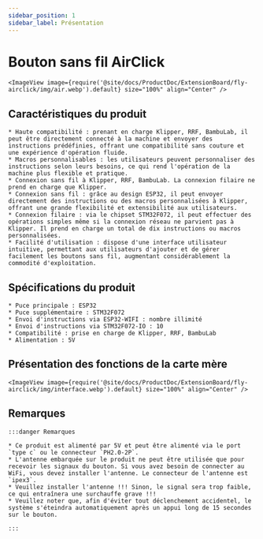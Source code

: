 ```yaml
---
sidebar_position: 1
sidebar_label: Présentation
---
```


# Bouton sans fil AirClick
    <ImageView image={require('@site/docs/ProductDoc/ExtensionBoard/fly-airclick/img/air.webp').default} size="100%" align="Center" />



## Caractéristiques du produit

    * Haute compatibilité : prenant en charge Klipper, RRF, BambuLab, il peut être directement connecté à la machine et envoyer des instructions prédéfinies, offrant une compatibilité sans couture et une expérience d'opération fluide.
    * Macros personnalisables : les utilisateurs peuvent personnaliser des instructions selon leurs besoins, ce qui rend l'opération de la machine plus flexible et pratique.
    * Connexion sans fil à Klipper, RRF, BambuLab. La connexion filaire ne prend en charge que Klipper.
    * Connexion sans fil : grâce au design ESP32, il peut envoyer directement des instructions ou des macros personnalisées à Klipper, offrant une grande flexibilité et extensibilité aux utilisateurs.
    * Connexion filaire : via le chipset STM32F072, il peut effectuer des opérations simples même si la connexion réseau ne parvient pas à Klipper. Il prend en charge un total de dix instructions ou macros personnalisées.
    * Facilité d'utilisation : dispose d'une interface utilisateur intuitive, permettant aux utilisateurs d'ajouter et de gérer facilement les boutons sans fil, augmentant considérablement la commodité d'exploitation.

## Spécifications du produit

    * Puce principale : ESP32
    * Puce supplémentaire : STM32F072
    * Envoi d'instructions via ESP32-WIFI : nombre illimité
    * Envoi d'instructions via STM32F072-IO : 10
    * Compatibilité : prise en charge de Klipper, RRF, BambuLab
    * Alimentation : 5V

## Présentation des fonctions de la carte mère
    <ImageView image={require('@site/docs/ProductDoc/ExtensionBoard/fly-airclick/img/interface.webp').default} size="100%" align="Center" />

## Remarques

    :::danger Remarques

    * Ce produit est alimenté par 5V et peut être alimenté via le port `type c` ou le connecteur `PH2.0-2P`.
    * L'antenne embarquée sur le produit ne peut être utilisée que pour recevoir les signaux du bouton. Si vous avez besoin de connecter au WiFi, vous devez installer l'antenne. Le connecteur de l'antenne est `ipex3`.
    * Veuillez installer l'antenne !!! Sinon, le signal sera trop faible, ce qui entraînera une surchauffe grave !!!
    * Veuillez noter que, afin d'éviter tout déclenchement accidentel, le système s'éteindra automatiquement après un appui long de 15 secondes sur le bouton.

    :::

